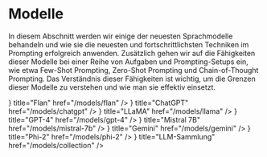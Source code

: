 # Modelle


In diesem Abschnitt werden wir einige der neuesten Sprachmodelle behandeln und wie sie die neuesten und fortschrittlichsten Techniken im Prompting erfolgreich anwenden. Zusätzlich gehen wir auf die Fähigkeiten dieser Modelle bei einer Reihe von Aufgaben und Prompting-Setups ein, wie etwa Few-Shot Prompting, Zero-Shot Prompting und Chain-of-Thought Prompting. Das Verständnis dieser Fähigkeiten ist wichtig, um die Grenzen dieser Modelle zu verstehen und wie man sie effektiv einsetzt.

<Cards>
  <Card icon={<FilesIcon />} title="Flan" href="/models/flan" />
  <Card icon={<FilesIcon />} title="ChatGPT" href="/models/chatgpt" />
  <Card icon={<FilesIcon />} title="LLaMA" href="/models/llama" />
  <Card icon={<FilesIcon />} title="GPT-4" href="/models/gpt-4" />
  <Card
    icon={<FilesIcon />}
    title="Mistral 7B"
    href="/models/mistral-7b"
  />
  <Card icon={<FilesIcon />} title="Gemini" href="/models/gemini" />
  <Card
    icon={<FilesIcon />}
    title="Phi-2"
    href="/models/phi-2"
  />
  <Card
    icon={<FilesIcon />}
    title="LLM-Sammlung"
    href="/models/collection"
  />
</Cards>
